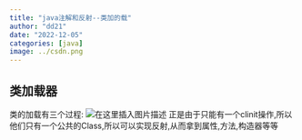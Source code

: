```yaml
---
title: "java注解和反射--类加的载"
author: "dd21"
date: "2022-12-05" 
categories: [java]
image: ../csdn.png
---
```



## 类加载器
类的加载有三个过程:
![在这里插入图片描述](https://img-blog.csdnimg.cn/15f80c69757149cebeb12c201594037a.png?x-oss-process=image/watermark,type_ZHJvaWRzYW5zZmFsbGJhY2s,shadow_50,text_Q1NETiBA5aSn5q-beg==,size_20,color_FFFFFF,t_70,g_se,x_16)
正是由于只能有一个clinit操作,所以他们只有一个公共的Class,所以可以实现反射,从而拿到属性,方法,构造器等等

